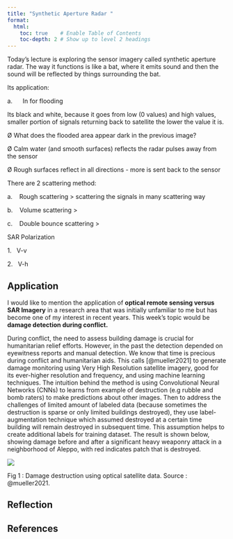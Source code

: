 ```yaml
---
title: "Synthetic Aperture Radar "
format:
  html:
    toc: true    # Enable Table of Contents
    toc-depth: 2 # Show up to level 2 headings
---
```


Today’s lecture is exploring the sensor imagery called synthetic aperture radar. The way it functions is like a bat, where it emits sound and then the sound will be reflected by things surrounding the bat.

Its application:

a.      In for flooding

Its black and white, because it goes from low (0 values) and high values, smaller portion of signals returning back to satellite the lower the value it is.

Ø What does the flooded area appear dark in the previous image?

Ø Calm water (and smooth surfaces) reflects the radar pulses away from the sensor

Ø Rough surfaces reflect in all directions - more is sent back to the sensor

There are 2 scattering method:

a.    Rough scattering \> scattering the signals in many scattering way

b.    Volume scattering \>

c.    Double bounce scattering \>

SAR Polarization

1.   V-v

2.   V-h

## Application

I would like to mention the application of **optical remote sensing versus SAR Imagery** in a research area that was initially unfamiliar to me but has become one of my interest in recent years. This week's topic would be **damage detection during conflict.**

During conflict, the need to assess building damage is crucial for humanitarian relief efforts. However, in the past the detection depended on eyewitness reports and manual detection. We know that time is precious during conflict and humanitarian aids. This calls [@mueller2021] to generate damage monitoring using Very High Resolution satellite imagery, good for its ever-higher resolution and frequency, and using machine learning techniques. The intuition behind the method is using Convolutional Neural Networks (CNNs) to learns from example of destruction (e.g rubble and bomb raters) to make predictions about other images. Then to address the challenges of limited amount of labeled data (because sometimes the destruction is sparse or only limited buildings destroyed), they use label-augmentation technique which assumed destroyed at a certain time building will remain destroyed in subsequent time. This assumption helps to create additional labels for training dataset. The result is shown below, showing damage before and after a significant heavy weaponry attack in a neighborhood of Aleppo, with red indicates patch that is destroyed.

![](images/clipboard-207570688.png)

Fig 1 : Damage destruction using optical satellite data. Source : @mueller2021.

## Reflection

## References
